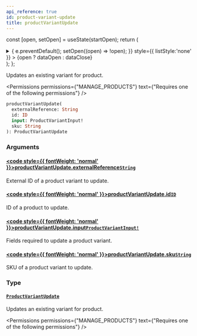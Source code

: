 ```yaml
---
api_reference: true
id: product-variant-update
title: productVariantUpdate
---
```






const [open, setOpen] = useState(startOpen);
return (
<details {...(open ? { open: true } : {})} className="details" style={{ border:'none', boxShadow:'none', background:'var(--ifm-background-color)' }}>
<summary
onClick={(e) => {
e.preventDefault();
setOpen((open) => !open);
}}
style={{ listStyle:'none' }} >
{open ? dataOpen : dataClose}
</summary>
{open && children}
</details>
);
};

Updates an existing variant for product.


<Permissions permissions={"MANAGE_PRODUCTS"} text={"Requires one of the following permissions"} />


```graphql
productVariantUpdate(
  externalReference: String
  id: ID
  input: ProductVariantInput!
  sku: String
): ProductVariantUpdate
```

### Arguments

#### [<code style={{ fontWeight: 'normal' }}>productVariantUpdate.<b>externalReference</b></code>](#)<Bullet />[`String`](../../../api-reference/miscellaneous/scalars/string.mdx) <Badge class="badge badge--secondary" text="scalar"/> <Badge class="badge badge--secondary" text="miscellaneous"/>

External ID of a product variant to update.

#### [<code style={{ fontWeight: 'normal' }}>productVariantUpdate.<b>id</b></code>](#)<Bullet />[`ID`](../../../api-reference/miscellaneous/scalars/id.mdx) <Badge class="badge badge--secondary" text="scalar"/> <Badge class="badge badge--secondary" text="miscellaneous"/>

ID of a product to update.

#### [<code style={{ fontWeight: 'normal' }}>productVariantUpdate.<b>input</b></code>](#)<Bullet />[`ProductVariantInput!`](../../../api-reference/products/inputs/product-variant-input.mdx) <Badge class="badge badge--secondary" text="non-null"/> <Badge class="badge badge--secondary" text="input"/> <Badge class="badge badge--secondary" text="products"/>

Fields required to update a product variant.

#### [<code style={{ fontWeight: 'normal' }}>productVariantUpdate.<b>sku</b></code>](#)<Bullet />[`String`](../../../api-reference/miscellaneous/scalars/string.mdx) <Badge class="badge badge--secondary" text="scalar"/> <Badge class="badge badge--secondary" text="miscellaneous"/>

SKU of a product variant to update.

### Type

#### [`ProductVariantUpdate`](../../../api-reference/products/objects/product-variant-update.mdx) <Badge class="badge badge--secondary" text="object"/> <Badge class="badge badge--secondary" text="products"/>

Updates an existing variant for product.


<Permissions permissions={"MANAGE_PRODUCTS"} text={"Requires one of the following permissions"} />


